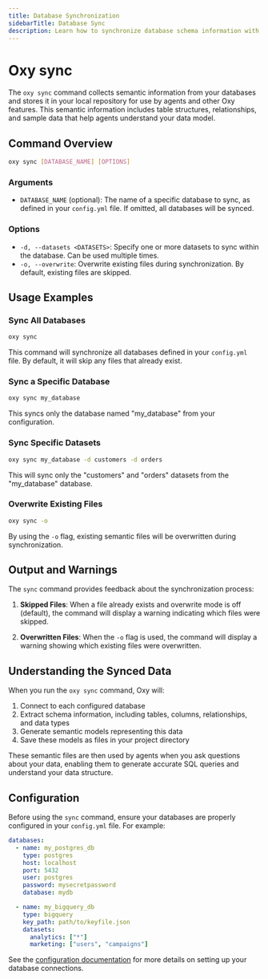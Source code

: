 ```yaml
---
title: Database Synchronization
sidebarTitle: Database Sync
description: Learn how to synchronize database schema information with the Oxy sync command
---
```


# Oxy sync

The `oxy sync` command collects semantic information from your databases and stores it in your local repository for use by agents and other Oxy features. This semantic information includes table structures, relationships, and sample data that help agents understand your data model.

## Command Overview

```bash
oxy sync [DATABASE_NAME] [OPTIONS]
```

### Arguments

- `DATABASE_NAME` (optional): The name of a specific database to sync, as defined in your `config.yml` file. If omitted, all databases will be synced.

### Options

- `-d, --datasets <DATASETS>`: Specify one or more datasets to sync within the database. Can be used multiple times.
- `-o, --overwrite`: Overwrite existing files during synchronization. By default, existing files are skipped.

## Usage Examples

### Sync All Databases

```bash
oxy sync
```

This command will synchronize all databases defined in your `config.yml` file. By default, it will skip any files that already exist.

### Sync a Specific Database

```bash
oxy sync my_database
```

This syncs only the database named "my_database" from your configuration.

### Sync Specific Datasets

```bash
oxy sync my_database -d customers -d orders
```

This will sync only the "customers" and "orders" datasets from the "my_database" database.

### Overwrite Existing Files

```bash
oxy sync -o
```

By using the `-o` flag, existing semantic files will be overwritten during synchronization.

## Output and Warnings

The `sync` command provides feedback about the synchronization process:

1. **Skipped Files**: When a file already exists and overwrite mode is off (default), the command will display a warning indicating which files were skipped.

2. **Overwritten Files**: When the `-o` flag is used, the command will display a warning showing which existing files were overwritten.

## Understanding the Synced Data

When you run the `oxy sync` command, Oxy will:

1. Connect to each configured database
2. Extract schema information, including tables, columns, relationships, and data types
3. Generate semantic models representing this data
4. Save these models as files in your project directory

These semantic files are then used by agents when you ask questions about your data, enabling them to generate accurate SQL queries and understand your data structure.

## Configuration

Before using the `sync` command, ensure your databases are properly configured in your `config.yml` file. For example:

```yaml
databases:
  - name: my_postgres_db
    type: postgres
    host: localhost
    port: 5432
    user: postgres
    password: mysecretpassword
    database: mydb

  - name: my_bigquery_db
    type: bigquery
    key_path: path/to/keyfile.json
    datasets:
      analytics: ["*"]
      marketing: ["users", "campaigns"]
```

See the [configuration documentation](/learn-about-oxy/config) for more details on setting up your database connections.
